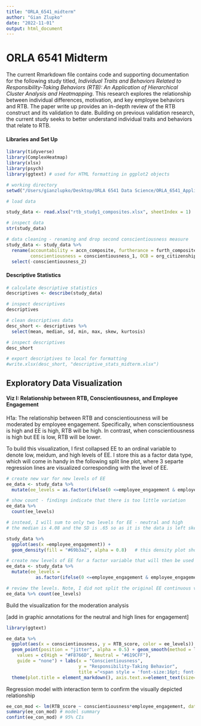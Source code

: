 ```yaml
---
title: "ORLA_6541_midterm"
author: "Gian Zlupko"
date: "2022-11-01"
output: html_document
---
```



# ORLA 6541 Midterm 

The current Rmarkdown file contains code and supporting documentation for the following study titled, *Individual Traits and Behaviors Related to Responsibility-Taking Behaviors (RTB): An Application of Hierarchical Cluster Analysis and Heatmapping*. This research explores the relationship between individual differences, motivation, and key employee behaviors and RTB. The paper write up provides an in-depth review of the RTB construct and its validation to date. Building on previous validation research, the current study seeks to better understand individual traits and behaviors that relate to RTB. 


#### Libraries and Set Up 

```r
library(tidyverse) 
library(ComplexHeatmap)
library(xlsx) 
library(psych) 
library(ggtext) # used for HTML formatting in ggplot2 objects 

# working directory 
setwd("/Users/gianzlupko/Desktop/ORLA 6541 Data Science/ORLA_6541_Applied_Data_Science/Midterm")

# load data 

study_data <- read.xlsx("rtb_study1_composites.xlsx", sheetIndex = 1)

# inspect data
str(study_data) 

# data cleaning - renaming and drop second conscientiousness measure 
study_data <- study_data %>%
  rename(accountability = accn_composite, furtherance = furth_composite, ownership = own_composite, encouragement = enc_composite, RTB_score = RTB_total., 
         conscientiousness = conscientiousness_1, OCB = org_citizenship_behavior) %>% 
  select(-conscientiousness_2) 

```


#### Descriptive Statistics 

```r
# calculate descriptive statistics 
descriptives <- describe(study_data) 

# inspect descriptives 
descriptives

# clean descriptives data
desc_short <- descriptives %>% 
  select(mean, median, sd, min, max, skew, kurtosis)

# inspect descriptives 
desc_short 

# export descriptives to local for formatting 
#write.xlsx(desc_short, "descriptive_stats_midterm.xlsx") 

```



## Exploratory Data Visualization  

#### Viz I: Relationship between RTB, Conscientiousness, and Employee Engagement 

H1a: The relationship between RTB and conscientiousness will be moderated by employee engagement. Specifically, when conscientiousness is high and EE is high, RTB will be high. In contrast, when conscientiousness is high but EE is low, RTB will be lower. 

To build this visualization, I first collapsed EE to an ordinal variable to denote low, meidum, and high levels of EE. I store this as a factor data type, which will come in handy in the following split line plot, where 3 separte regression lines are visualized corresponding with the level of EE. 
```r

# create new var for new levels of EE 
ee_data <- study_data %>% 
  mutate(ee_levels = as.factor(ifelse(0 <=employee_engagement & employee_engagement < 1.666667, "low", ifelse(1.66667 <= employee_engagement & employee_engagement < 3.3333, "medium", "high"))))    

# show count - findings indicate that there is too little variation
ee_data %>% 
  count(ee_levels) 

# instead, I will sum to only two levels for EE - neutral and high 
# the median is 4.08 and the SD is .65 so as it is the data is left skewed with not a lot of variation. Moreover, there are very few low values of EE so the categories of 'neutral' and 'high' for EE is an accurate representation of the data

study_data %>% 
  ggplot(aes(x =employee_engagement)) + 
  geom_density(fill = "#69b3a2", alpha = 0.8)   # this density plot shows the left skew 

# create new levels of EE for a factor variable that will then be used to group the employees and show their separate regression lines. Write over previous object. 
ee_data <- study_data %>% 
  mutate(ee_levels = 
           as.factor(ifelse(0 <=employee_engagement & employee_engagement < 4, "Neutral", "High")))

# review the levels. Note, I did not split the original EE continuous variable down the middle as the data was strongly left skewed. Thus, to strive to ensure more equal subgroup sample sizes, my cut point for 'neutrally engaged' employees was 4. In reality this is typically viewed as positive engagement/motivation/absorption in one's work, but using this outpoint will make for a more effective data viz to explore the potential moderating effect of EE on the RTB and conscientiousness. The underlying regression itself will nonetheless be true to the data, effect size, significance, etc. 
ee_data %>% count(ee_levels) 
```

Build the visualization for the moderation analysis 

[add in graphic annotations for the neutral and high lines for engagement]
```r
library(ggtext) 

ee_data %>%
  ggplot(aes(x = conscientiousness, y = RTB_score, color = ee_levels)) + 
  geom_point(position = "jitter", alpha = 0.5) + geom_smooth(method = lm, se = FALSE) + scale_color_manual(
    values = c(High = "#F8766D", Neutral = "#619CFF"), 
    guide = "none") + labs(x = "Conscientiousness", 
                           y = "Responsibility-Taking Behavior", 
                           title ="<span style = 'font-size:16pt; font-family:Helvetica;'> Conscientious employees that were more<strong><span style = 'color:#F8766D'><b> engaged  </strong>possessed higher RTB") + 
  theme(plot.title = element_markdown(), axis.text.x=element_text(size=12), axis.text.y=element_text(size = 12)) + theme(axis.title = element_text(size = 14)) + geom_label(x = 2, y = 3.2 ,label="Neutral\n Engagement", size=4, color="#619CFF") + geom_label(x = 4.4, y = 4.7, label = "High Engagement", size = 4, color = "#F8766D") 
```


Regression model with interaction term to confirm the visually depicted relationship
```r
ee_con_mod <- lm(RTB_score ~ conscientiousness*employee_engagement, data = study_data)
summary(ee_con_mod) # model summary 
confint(ee_con_mod) # 95% CIs 
```



































